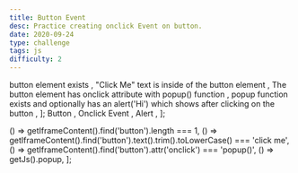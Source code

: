 ```yaml
---
title: Button Event
desc: Practice creating onclick Event on button.
date: 2020-09-24
type: challenge
tags: js
difficulty: 2
---
```



  <Text size="small" color="#FAFAFA">
    button element exists
  </Text>,
  <Text size="small" color="#FAFAFA">
    "Click Me" text is inside of the button element
  </Text>,
  <Text size="small" color="#FAFAFA">
    The button element has onclick attribute with popup() function
  </Text>,
  <Text size="small" color="#FAFAFA">
    popup function exists and optionally has an alert('Hi') which shows after
    clicking on the button
  </Text>,
];

  <Link size="small" href="https://www.w3schools.com/tags/tag_button.asp">
    Button
  </Link>,
  <Link size="small" href="https://www.w3schools.com/jsref/event_onclick.asp">
    Onclick Event
  </Link>,
  <Link size="small" href="https://www.w3schools.com/jsref/met_win_alert.asp">
    Alert
  </Link>,
];

  () => getIframeContent().find('button').length === 1,
  () =>
    getIframeContent().find('button').text().trim().toLowerCase() ===
    'click me',
  () => getIframeContent().find('button').attr('onclick') === 'popup()',
  () => getJs().popup,
];

<Post>
  <CodeEditor
    tasks={tasksListData}
    help={helpListData}
    tabs={tabs}
    tests={tests}
    result={`"Click Me" button is displayed on the screen and alerts "Hi" after clicking on it.`}
  />
</Post>
